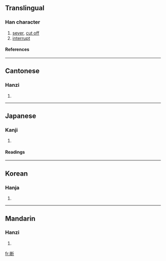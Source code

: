 {{see|斷}}

==Translingual==
===Han character===
{{Han char|rn=69|rad=斤|as=07|sn=11|four=|canj=女木竹一中 (VDHML)}}
# [[sever]], [[cut off]]
# [[interrupt]]
====References====
{{Han ref|kx=0479.200|dkj=13557|dj=0838.180|hdz=32025.030|uh=65AD|ud=26029}}

----
==Cantonese==
===Hanzi===
{{yue-hanzi|jyut=|y=dyun6, tyun5}}
# {{defn|Cantonese}}

----
==Japanese==
===Kanji===
{{ja-kanji|grade=5|rs=斤07}}
# {{defn|Japanese}} 
====Readings====
{{ja-readings|on=[[だん]] (dan)|kun=[[たつ]] (tatsu), [[ことわる]] (kotowaru), [[さだめる]] (sadameru)}}

----
==Korean==
===Hanja===
{{ko-hanja|hangeul=단|eumhun=|rv=dan|mr=tan|y=tan}}
# {{defn|Korean}}

----
==Mandarin==
===Hanzi===
{{cmn-hanzi|tra=斷|pin=[[duàn]] ([[duan4]])|wg=tuan<sup>4</sup>}}
# {{defn|Mandarin}}

[[fr:断]]